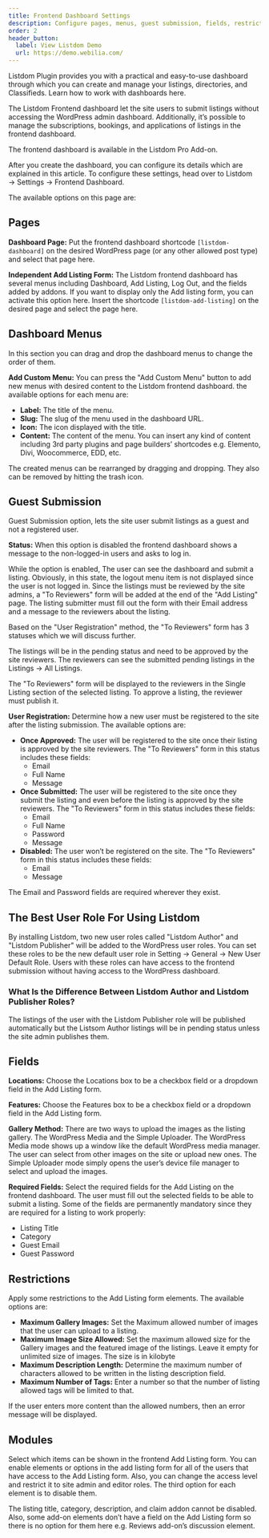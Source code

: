 ```yaml
---
title: Frontend Dashboard Settings
description: Configure pages, menus, guest submission, fields, restrictions, and modules for the Listdom frontend dashboard.
order: 2
header_button:
  label: View Listdom Demo
  url: https://demo.webilia.com/
---
```



Listdom Plugin provides you with a practical and easy-to-use dashboard through which you can create and manage your listings, directories, and Classifieds. Learn how to work with dashboards here.

The Listdom Frontend dashboard let the site users to submit listings without accessing the WordPress admin dashboard. Additionally, it’s possible to manage the subscriptions, bookings, and applications of listings in the frontend dashboard.

<Aside type="note">
The frontend dashboard is available in the Listdom Pro Add-on.
</Aside>

After you create the dashboard, you can configure its details which are explained in this article. To configure these settings, head over to Listdom → Settings → Frontend Dashboard.

The available options on this page are:

## Pages

**Dashboard Page:** Put the frontend dashboard shortcode `[listdom-dashboard]` on the desired WordPress page (or any other allowed post type) and select that page here.

**Independent Add Listing Form:** The Listdom frontend dashboard has several menus including Dashboard, Add Listing, Log Out, and the fields added by addons. If you want to display only the Add listing form, you can activate this option here. Insert the shortcode `[listdom-add-listing]` on the desired page and select the page here.

## Dashboard Menus

In this section you can drag and drop the dashboard menus to change the order of them.

**Add Custom Menu:** You can press the "Add Custom Menu" button to add new menus with desired content to the Listdom frontend dashboard. the available options for each menu are:

- **Label:** The title of the menu.
- **Slug:** The slug of the menu used in the dashboard URL.
- **Icon:** The icon displayed with the title.
- **Content:** The content of the menu. You can insert any kind of content including 3rd party plugins and page builders’ shortcodes e.g. Elemento, Divi, Woocommerce, EDD, etc.

The created menus can be rearranged by dragging and dropping. They also can be removed by hitting the trash icon.

## Guest Submission

Guest Submission option, lets the site user submit listings as a guest and not a registered user.

**Status:** When this option is disabled the frontend dashboard shows a message to the non-logged-in users and asks to log in.

While the option is enabled, The user can see the dashboard and submit a listing. Obviously, in this state, the logout menu item is not displayed since the user is not logged in. Since the listings must be reviewed by the site admins, a "To Reviewers" form will be added at the end of the "Add Listing" page. The listing submitter must fill out the form with their Email address and a message to the reviewers about the listing.

Based on the "User Registration" method, the "To Reviewers" form has 3 statuses which we will discuss further.

The listings will be in the pending status and need to be approved by the site reviewers. The reviewers can see the submitted pending listings in the Listings → All Listings.

The "To Reviewers" form will be displayed to the reviewers in the Single Listing section of the selected listing. To approve a listing, the reviewer must publish it.

**User Registration:** Determine how a new user must be registered to the site after the listing submission. The available options are:

- **Once Approved:** The user will be registered to the site once their listing is approved by the site reviewers. The "To Reviewers" form in this status includes these fields:
  - Email
  - Full Name
  - Message
- **Once Submitted:** The user will be registered to the site once they submit the listing and even before the listing is approved by the site reviewers. The "To Reviewers" form in this status includes these fields:
  - Email
  - Full Name
  - Password
  - Message
- **Disabled:** The user won’t be registered on the site. The "To Reviewers" form in this status includes these fields:
  - Email
  - Message

The Email and Password fields are required wherever they exist.

## The Best User Role For Using Listdom

By installing Listdom, two new user roles called "Listdom Author" and "Listdom Publisher" will be added to the WordPress user roles. You can set these roles to be the new default user role in Setting → General → New User Default Role. Users with these roles can have access to the frontend submission without having access to the WordPress dashboard.

### What Is the Difference Between Listdom Author and Listdom Publisher Roles?

The listings of the user with the Listdom Publisher role will be published automatically but the Listsom Author listings will be in pending status unless the site admin publishes them.

## Fields

**Locations:** Choose the Locations box to be a checkbox field or a dropdown field in the Add Listing form.

**Features:** Choose the Features box to be a checkbox field or a dropdown field in the Add Listing form.

**Gallery Method:** There are two ways to upload the images as the listing gallery. The WordPress Media and the Simple Uploader. The WordPress Media mode shows up a window like the default WordPress media manager. The user can select from other images on the site or upload new ones. The Simple Uploader mode simply opens the user’s device file manager to select and upload the images.

**Required Fields:** Select the required fields for the Add Listing on the frontend dashboard. The user must fill out the selected fields to be able to submit a listing. Some of the fields are permanently mandatory since they are required for a listing to work properly:

- Listing Title
- Category
- Guest Email
- Guest Password

## Restrictions

Apply some restrictions to the Add Listing form elements. The available options are:

- **Maximum Gallery Images:** Set the Maximum allowed number of images that the user can upload to a listing.
- **Maximum Image Size Allowed:** Set the maximum allowed size for the Gallery images and the featured image of the listings. Leave it empty for unlimited size of images. The size is in kilobyte
- **Maximum Description Length:** Determine the maximum number of characters allowed to be written in the listing description field.
- **Maximum Number of Tags:** Enter a number so that the number of listing allowed tags will be limited to that.

If the user enters more content than the allowed numbers, then an error message will be displayed.

## Modules

Select which items can be shown in the frontend Add Listing form. You can enable elements or options in the add listing form for all of the users that have access to the Add Listing form. Also, you can change the access level and restrict it to site admin and editor roles. The third option for each element is to disable them.

<Aside type="note">
The listing title, category, description, and claim addon cannot be disabled. Also, some add-on elements don’t have a field on the Add Listing form so there is no option for them here e.g. Reviews add-on’s discussion element.
</Aside>

